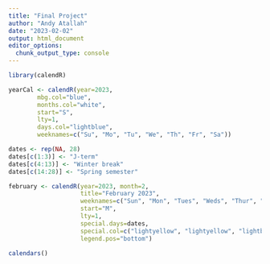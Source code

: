 ```yaml
---
title: "Final Project"
author: "Andy Atallah"
date: "2023-02-02"
output: html_document
editor_options: 
  chunk_output_type: console
---
```

```r
library(calendR)

yearCal <- calendR(year=2023, 
        mbg.col="blue",
        months.col="white",
        start="S",
        lty=1,
        days.col="lightblue",
        weeknames=c("Su", "Mo", "Tu", "We", "Th", "Fr", "Sa"))

dates <- rep(NA, 28)
dates[c(1:3)] <- "J-term"
dates[c(4:13)] <- "Winter break"
dates[c(14:28)] <- "Spring semester"

february <- calendR(year=2023, month=2,
                    title="February 2023",
                    weeknames=c("Sun", "Mon", "Tues", "Weds", "Thur", "Fri", "Sat"),
                    start="M",
                    lty=1,
                    special.days=dates,
                    special.col=c("lightyellow", "lightyellow", "lightblue"),
                    legend.pos="bottom")

calendars()
```

